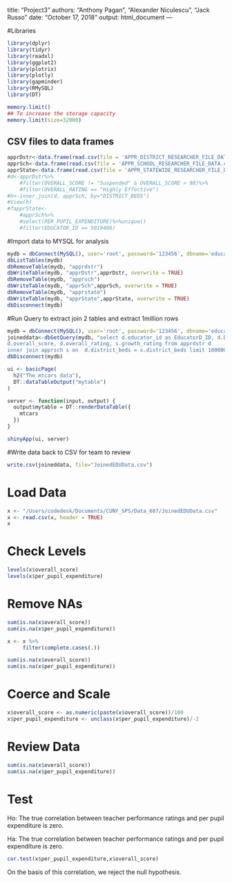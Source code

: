 title: "Project3"
authors: "Anthony Pagan", "Alexander Niculescu", "Jack Russo"
date: "October 17, 2018"
output: html_document
---

#Libraries
```r
library(dplyr)
library(tidyr)
library(readxl)
library(ggplot2)
library(plotrix)
library(plotly)
library(gapminder)
library(RMySQL)
library(DT)

memory.limit()
## To increase the storage capacity
memory.limit(size=32000)
```

## CSV files to data frames

```r
apprDstr<-data.frame(read.csv(file = 'APPR_DISTRICT_RESEARCHER_FILE_DATA.csv', header = TRUE, sep= ",", stringsAsFactors = FALSE))
apprSch<-data.frame(read.csv(file = 'APPR_SCHOOL_RESEARCHER_FILE_DATA.csv', header = TRUE, sep= ",", stringsAsFactors = FALSE))
apprState<-data.frame(read.csv(file = 'APPR_STATEWIDE_RESEARCHER_FILE_DATA.csv', header = TRUE, sep= ",", stringsAsFactors = FALSE))
#d<-apprDstr%>%
    #filter(OVERALL_SCORE != "Suspended" & OVERALL_SCORE > 98)%>%
    #filter(OVERALL_RATING == "Highly Effective")
#h<-inner_join(d, apprSch, by="DISTRICT_BEDS")
#View(h)
#fapprState<-
    #apprSch%>%
    #select(PER_PUPIL_EXPENDITURE)%>%unique()
    #filter(EDUCATOR_ID == 5019496)
```

#Import data to MYSQL for analysis

```r
mydb = dbConnect(MySQL(), user='root', password='123456', dbname='education', host='localhost')
dbListTables(mydb)
dbRemoveTable(mydb, "apprdstr")
dbWriteTable(mydb, "apprDstr",apprDstr, overwrite = TRUE)
dbRemoveTable(mydb, "apprsch")
dbWriteTable(mydb, "apprSch",apprSch, overwrite = TRUE)
dbRemoveTable(mydb, "apprstate")
dbWriteTable(mydb, "apprState",apprState, overwrite = TRUE)
dbDisconnect(mydb)
```

#Run Query to extract join 2 tables and extract 1million rows

```r
mydb = dbConnect(MySQL(), user='root', password='123456', dbname='education', host='localhost')
joineddata<-dbGetQuery(mydb, "select d.educator_id as EducatorD_ID, d.DISTRICT_NAME, s.Educator_id as EducatorS_ID, s.School_name, district_needs_category, per_pupil_expenditure,
d.overall_score, d.overall_rating, s.growth_rating from apprdstr d
inner join apprsch s on  d.district_beds = s.district_beds limit 1000000")
dbDisconnect(mydb)
```

```r
ui <- basicPage(
  h2("The mtcars data"),
  DT::dataTableOutput("mytable")
)

server <- function(input, output) {
  output$mytable = DT::renderDataTable({
    mtcars
  })
}

shinyApp(ui, server)
```


#Write data back to CSV for team to review
```r
write.csv(joineddata, file="JoinedEDUData.csv")
```

# Load Data
```r
x <- "/Users/codedesk/Documents/CUNY_SPS/Data_607/JoinedEDUData.csv"
x <- read.csv(x, header = TRUE)
x
```

# Check Levels

```r
levels(x$overall_score)
levels(x$per_pupil_expenditure)
```

# Remove NAs

```r
sum(is.na(x$overall_score))
sum(is.na(x$per_pupil_expenditure))
```

```r
x <- x %>%
     filter(complete.cases(.))
```

```r
sum(is.na(x$overall_score))
sum(is.na(x$per_pupil_expenditure))
```

# Coerce and Scale

```r
x$overall_score <- as.numeric(paste(x$overall_score))/100
x$per_pupil_expenditure <- unclass(x$per_pupil_expenditure)/-2
```

# Review Data

```r
sum(is.na(x$overall_score))
sum(is.na(x$per_pupil_expenditure))
```

# Test

Ho: The true correlation between teacher performance ratings and per pupil expenditure is zero.

Ha: The true correlation between teacher performance ratings and per pupil expenditure is zero.

```r
cor.test(x$per_pupil_expenditure,x$overall_score)
```

On the basis of this correlation, we reject the null hypothesis.

